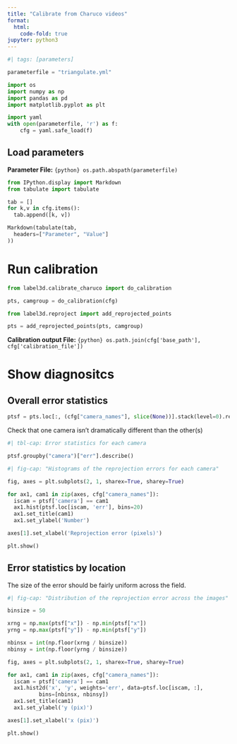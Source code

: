 ```yaml
---
title: "Calibrate from Charuco videos"
format:
  html:
    code-fold: true
jupyter: python3
---
```


```python
#| tags: [parameters]

parameterfile = "triangulate.yml"
```

```python
import os
import numpy as np
import pandas as pd
import matplotlib.pyplot as plt
```


```python
import yaml
with open(parameterfile, 'r') as f:
    cfg = yaml.safe_load(f)
```

## Load parameters

**Parameter File:** `{python} os.path.abspath(parameterfile)`

```python
from IPython.display import Markdown
from tabulate import tabulate

tab = []
for k,v in cfg.items():
  tab.append([k, v])

Markdown(tabulate(tab,
  headers=["Parameter", "Value"]
))
```

# Run calibration


```python
from label3d.calibrate_charuco import do_calibration

pts, camgroup = do_calibration(cfg)
```

```python
from label3d.reproject import add_reprojected_points

pts = add_reprojected_points(pts, camgroup)
```

**Calibration output File:** `{python} os.path.join(cfg['base_path'], cfg['calibration_file'])`


# Show diagnositcs


## Overall error statistics

```python
ptsf = pts.loc[:, (cfg["camera_names"], slice(None))].stack(level=0).reset_index()
```

Check that one camera isn't dramatically different than the other(s)

```python
#| tbl-cap: Error statistics for each camera

ptsf.groupby("camera")["err"].describe()
```

```python
#| fig-cap: "Histograms of the reprojection errors for each camera"

fig, axes = plt.subplots(2, 1, sharex=True, sharey=True)

for ax1, cam1 in zip(axes, cfg["camera_names"]):
  iscam = ptsf['camera'] == cam1
  ax1.hist(ptsf.loc[iscam, 'err'], bins=20)
  ax1.set_title(cam1)
  ax1.set_ylabel('Number')

axes[1].set_xlabel('Reprojection error (pixels)')

plt.show()
```

## Error statistics by location

The size of the error should be fairly uniform across the field.

```python
#| fig-cap: "Distribution of the reprojection error across the images"

binsize = 50

xrng = np.max(ptsf["x"]) - np.min(ptsf["x"])
yrng = np.max(ptsf["y"]) - np.min(ptsf["y"])

nbinsx = int(np.floor(xrng / binsize))
nbinsy = int(np.floor(yrng / binsize))

fig, axes = plt.subplots(2, 1, sharex=True, sharey=True)

for ax1, cam1 in zip(axes, cfg["camera_names"]):
  iscam = ptsf['camera'] == cam1
  ax1.hist2d('x', 'y', weights='err', data=ptsf.loc[iscam, :], 
          bins=[nbinsx, nbinsy])
  ax1.set_title(cam1)
  ax1.set_ylabel('y (pix)')

axes[1].set_xlabel('x (pix)')

plt.show()
```